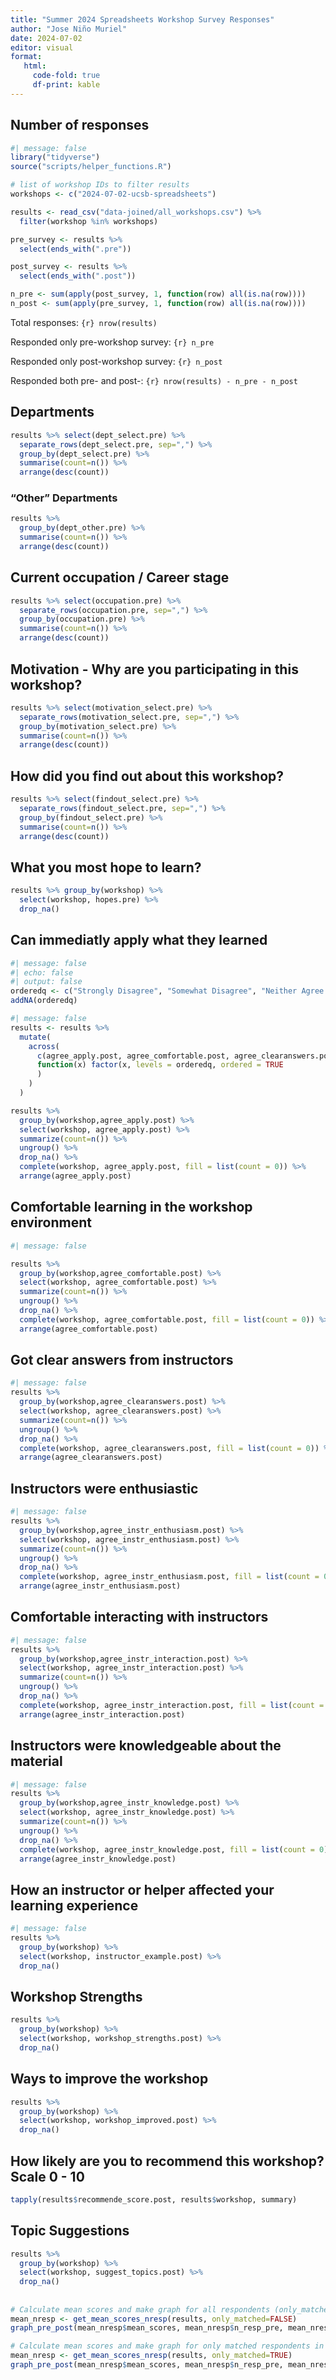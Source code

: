 ```yaml
---
title: "Summer 2024 Spreadsheets Workshop Survey Responses"
author: "Jose Niño Muriel"
date: 2024-07-02
editor: visual
format: 
   html:
     code-fold: true
     df-print: kable
---
```


## Number of responses

```r
#| message: false
library("tidyverse")
source("scripts/helper_functions.R")

# list of workshop IDs to filter results
workshops <- c("2024-07-02-ucsb-spreadsheets")

results <- read_csv("data-joined/all_workshops.csv") %>% 
  filter(workshop %in% workshops)

pre_survey <- results %>%
  select(ends_with(".pre"))

post_survey <- results %>%
  select(ends_with(".post"))

n_pre <- sum(apply(post_survey, 1, function(row) all(is.na(row))))
n_post <- sum(apply(pre_survey, 1, function(row) all(is.na(row))))

```


Total responses: `{r} nrow(results)`

Responded only pre-workshop survey: `{r} n_pre`

Responded only post-workshop survey: `{r} n_post`

Responded both pre- and post-: `{r} nrow(results) - n_pre - n_post`

## Departments

```r
results %>% select(dept_select.pre) %>% 
  separate_rows(dept_select.pre, sep=",") %>% 
  group_by(dept_select.pre) %>%
  summarise(count=n()) %>%
  arrange(desc(count))
```

### "Other" Departments

```r
results %>% 
  group_by(dept_other.pre) %>% 
  summarise(count=n()) %>%
  arrange(desc(count))
```

## Current occupation / Career stage

```r
results %>% select(occupation.pre) %>% 
  separate_rows(occupation.pre, sep=",") %>% 
  group_by(occupation.pre) %>%
  summarise(count=n()) %>%
  arrange(desc(count))
```

## Motivation - Why are you participating in this workshop?

```r
results %>% select(motivation_select.pre) %>% 
  separate_rows(motivation_select.pre, sep=",") %>% 
  group_by(motivation_select.pre) %>%
  summarise(count=n()) %>%
  arrange(desc(count))
```

## How did you find out about this workshop?

```r
results %>% select(findout_select.pre) %>% 
  separate_rows(findout_select.pre, sep=",") %>% 
  group_by(findout_select.pre) %>%
  summarise(count=n()) %>%
  arrange(desc(count))
```

## What you most hope to learn?

```r
results %>% group_by(workshop) %>% 
  select(workshop, hopes.pre) %>% 
  drop_na()
```

## Can immediatly apply what they learned

```r
#| message: false
#| echo: false
#| output: false
orderedq <- c("Strongly Disagree", "Somewhat Disagree", "Neither Agree or Disagree","Somewhat Agree", "Strongly Agree")
addNA(orderedq)
```

```r
#| message: false
results <- results %>%
  mutate(
    across(
      c(agree_apply.post, agree_comfortable.post, agree_clearanswers.post, agree_instr_enthusiasm.post, agree_instr_interaction.post, agree_instr_knowledge.post),
      function(x) factor(x, levels = orderedq, ordered = TRUE
      )
    )
  )

results %>% 
  group_by(workshop,agree_apply.post) %>% 
  select(workshop, agree_apply.post) %>% 
  summarize(count=n()) %>%
  ungroup() %>%
  drop_na() %>%
  complete(workshop, agree_apply.post, fill = list(count = 0)) %>%
  arrange(agree_apply.post)
```

## Comfortable learning in the workshop environment

```r
#| message: false

results %>% 
  group_by(workshop,agree_comfortable.post) %>% 
  select(workshop, agree_comfortable.post) %>% 
  summarize(count=n()) %>%
  ungroup() %>%
  drop_na() %>%
  complete(workshop, agree_comfortable.post, fill = list(count = 0)) %>%
  arrange(agree_comfortable.post)
```

## Got clear answers from instructors

```r
#| message: false
results %>% 
  group_by(workshop,agree_clearanswers.post) %>% 
  select(workshop, agree_clearanswers.post) %>% 
  summarize(count=n()) %>%
  ungroup() %>%
  drop_na() %>%
  complete(workshop, agree_clearanswers.post, fill = list(count = 0)) %>%
  arrange(agree_clearanswers.post)
```

## Instructors were enthusiastic

```r
#| message: false
results %>% 
  group_by(workshop,agree_instr_enthusiasm.post) %>% 
  select(workshop, agree_instr_enthusiasm.post) %>% 
  summarize(count=n()) %>%
  ungroup() %>%
  drop_na() %>%
  complete(workshop, agree_instr_enthusiasm.post, fill = list(count = 0)) %>%
  arrange(agree_instr_enthusiasm.post)
```

## Comfortable interacting with instructors

```r
#| message: false
results %>% 
  group_by(workshop,agree_instr_interaction.post) %>% 
  select(workshop, agree_instr_interaction.post) %>% 
  summarize(count=n()) %>%
  ungroup() %>%
  drop_na() %>%
  complete(workshop, agree_instr_interaction.post, fill = list(count = 0)) %>%
  arrange(agree_instr_interaction.post)
```

## Instructors were knowledgeable about the material

```r
#| message: false
results %>% 
  group_by(workshop,agree_instr_knowledge.post) %>% 
  select(workshop, agree_instr_knowledge.post) %>% 
  summarize(count=n()) %>%
  ungroup() %>%
  drop_na() %>%
  complete(workshop, agree_instr_knowledge.post, fill = list(count = 0)) %>%
  arrange(agree_instr_knowledge.post)
```

## How an instructor or helper affected your learning experience

```r
#| message: false
results %>% 
  group_by(workshop) %>% 
  select(workshop, instructor_example.post) %>%
  drop_na()
```

## Workshop Strengths

```r
results %>% 
  group_by(workshop) %>% 
  select(workshop, workshop_strengths.post) %>% 
  drop_na()
```

## Ways to improve the workshop

```r
results %>% 
  group_by(workshop) %>% 
  select(workshop, workshop_improved.post) %>% 
  drop_na()
```

## How likely are you to recommend this workshop? Scale 0 - 10

```r
tapply(results$recommende_score.post, results$workshop, summary)
```

## Topic Suggestions

```r
results %>% 
  group_by(workshop) %>% 
  select(workshop, suggest_topics.post) %>% 
  drop_na()
```

## 

```r
# Calculate mean scores and make graph for all respondents (only_matched=FALSE)
mean_nresp <- get_mean_scores_nresp(results, only_matched=FALSE)
graph_pre_post(mean_nresp$mean_scores, mean_nresp$n_resp_pre, mean_nresp$n_resp_post, mean_nresp$n_resp_pre_post, only_matched=FALSE)

```

```r
# Calculate mean scores and make graph for only matched respondents in pre and post (only_matched=TRUE)
mean_nresp <- get_mean_scores_nresp(results, only_matched=TRUE)
graph_pre_post(mean_nresp$mean_scores, mean_nresp$n_resp_pre, mean_nresp$n_resp_post, mean_nresp$n_resp_pre_post, only_matched=TRUE)

```
